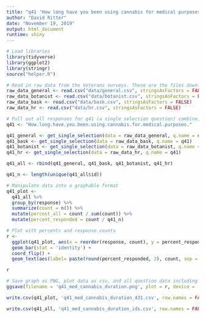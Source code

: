 ```yaml
---
title: "q41 'How long have you been using cannabis for medical purposes?' (Veterans)"
author: "David Ritter"
date: "November 19, 2019"
output: html_document
runtime: shiny
---
```


```r
# Load libraries
library(tidyverse)
library(ggplot2)
library(stringr)
source("helper.R")
```

```r
# Read in raw data from the Veterans surveys. These are the files downloaded from survey monkey saved as a .csv
raw_data_general <- read.csv("data/general.csv", stringsAsFactors = FALSE)
raw_data_botanist <- read.csv("data/botanist.csv", stringsAsFactors = FALSE)
raw_data_bask <- read.csv("data/bask.csv", stringsAsFactors = FALSE)
raw_data_hr <- read.csv("data/hr.csv", stringsAsFactors = FALSE)
```

```r
# Pull out all responses for q41 (a single selection question) combine, then determine 'question n'
q41 <- "How.long.have.you.been.using.cannabis.for.medical.purposes."

q41_general <- get_single_selection(data = raw_data_general, q.name = q41)
q41_bask <- get_single_selection(data = raw_data_bask, q.name = q41)
q41_botanist <- get_single_selection(data = raw_data_botanist, q.name = q41)
q41_hr <- get_single_selection(data = raw_data_hr, q.name = q41)

q41_all <- rbind(q41_general, q41_bask, q41_botanist, q41_hr)

q41_n <- length(unique(q41_all$id))
```

```r
# Manipulate data into a graphable format
q41_plot <- 
  q41_all %>%
  group_by(response) %>%
  summarize(count = n()) %>%
  mutate(percent_all = count / sum(count)) %>%
  mutate(percent_responded = count / q41_n)
```

```r
# Plot with percents and response counts
r <- 
  ggplot(q41_plot, aes(x = reorder(response, count), y = percent_responded)) +
  geom_bar(stat = 'identity') +
  coord_flip() +
  geom_text(aes(label= paste(round(percent_responded, 2), count, sep = "***")))

r
```

```r
# Save graph as PNG, plot data as csv, and all question data including response IDs as csv (save question n and N at end of plot file as "_x.x")
ggsave(filename = 'q41_med_cannabis_duration.png', plot = r, device = 'png')

write.csv(q41_plot, 'q41_med_cannabis_duration_431.csv', row.names = FALSE)

write.csv(q41_all, 'q41_med_cannabis_duration_ids.csv', row.names = FALSE)
```
